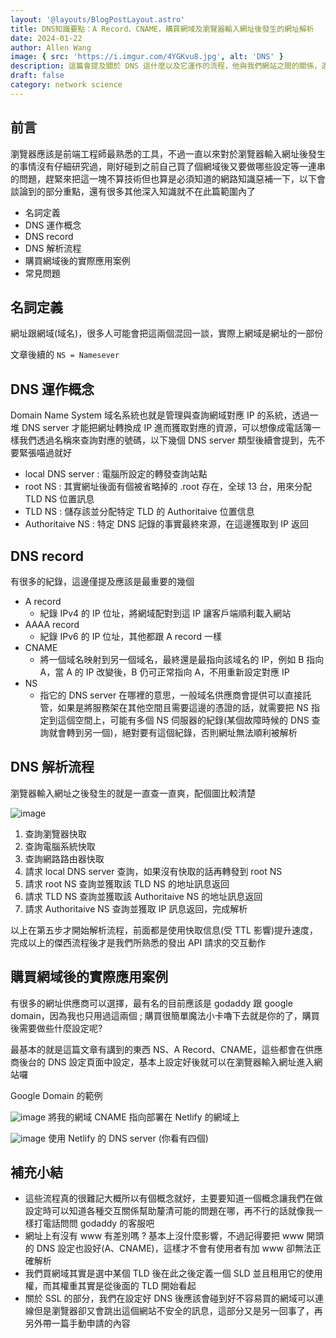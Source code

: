 ```yaml
---
layout: '@layouts/BlogPostLayout.astro'
title: DNS知識要點：A Record、CNAME，購買網域及瀏覽器輸入網址後發生的網址解析
date: 2024-01-22
author: Allen Wang
image: { src: 'https://i.imgur.com/4YGKvu8.jpg', alt: 'DNS' }
description: 這篇會提及關於 DNS 這什麼以及它運作的流程，他與我們網站之間的關係，還有如何去做一些常見之設定
draft: false
category: network science
---
```


## 前言

瀏覽器應該是前端工程師最熟悉的工具，不過一直以來對於瀏覽器輸入網址後發生的事情沒有仔細研究過，剛好碰到之前自己買了個網域後又要做哪些設定等一連串的問題，趕緊來把這一塊不算技術但也算是必須知道的網路知識惡補一下，以下會談論到的部分重點，還有很多其他深入知識就不在此篇範圍內了

- 名詞定義
- DNS 運作概念
- DNS record
- DNS 解析流程
- 購買網域後的實際應用案例
- 常見問題

## 名詞定義

網址跟網域(域名)，很多人可能會把這兩個混回一談，實際上網域是網址的一部份

文章後續的 `NS = Namesever`

## DNS 運作概念

Domain Name System 域名系統也就是管理與查詢網域對應 IP 的系統，透過一堆 DNS server 才能把網址轉換成 IP 進而獲取對應的資源，可以想像成電話簿一樣我們透過名稱來查詢對應的號碼，以下幾個 DNS server 類型後續會提到，先不要緊張喵過就好

- local DNS server : 電腦所設定的轉發查詢站點
- root NS : 其實網址後面有個被省略掉的 .root 存在，全球 13 台，用來分配 TLD NS 位置訊息
- TLD NS : 儲存該並分配特定 TLD 的 Authoritaive 位置信息
- Authoritaive NS : 特定 DNS 記錄的事實最終來源，在這邊獲取到 IP 返回

## DNS record

有很多的紀錄，這邊僅提及應該是最重要的幾個

- A record
  - 紀錄 IPv4 的 IP 位址，將網域配對到這 IP 讓客戶端順利載入網站
- AAAA record
  - 紀錄 IPv6 的 IP 位址，其他都跟 A record 一樣
- CNAME
  - 將一個域名映射到另一個域名，最終還是最指向該域名的 IP，例如 B 指向 A，當 A 的 IP 改變後，B 仍可正常指向 A，不用重新設定對應 IP
- NS
  - 指它的 DNS server 在哪裡的意思，一般域名供應商會提供可以直接託管，如果是將服務架在其他空間且需要這邊的憑證的話，就需要把 NS 指定到這個空間上，可能有多個 NS 伺服器的紀錄(某個故障時候的 DNS 查詢就會轉到另一個)，絕對要有這個紀錄，否則網址無法順利被解析

## DNS 解析流程

瀏覽器輸入網址之後發生的就是一直查一直爽，配個圖比較清楚

![image](https://i.imgur.com/oiREBSI.jpg)

1. 查詢瀏覽器快取
2. 查詢電腦系統快取
3. 查詢網路路由器快取
4. 請求 local DNS server 查詢，如果沒有快取的話再轉發到 root NS
5. 請求 root NS 查詢並獲取該 TLD NS 的地址訊息返回
6. 請求 TLD NS 查詢並獲取該 Authoritaive NS 的地址訊息返回
7. 請求 Authoritaive NS 查詢並獲取 IP 訊息返回，完成解析

以上在第五步才開始解析流程，前面都是使用快取信息(受 TTL 影響)提升速度，完成以上的傑西流程後才是我們所熟悉的發出 API 請求的交互動作

## 購買網域後的實際應用案例

有很多的網址供應商可以選擇，最有名的目前應該是 godaddy 跟 google domain，因為我也只用過這兩個 ; 購買很簡單魔法小卡嚕下去就是你的了，購買後需要做些什麼設定呢?

最基本的就是這篇文章有講到的東西 NS、A Record、CNAME，這些都會在供應商後台的 DNS 設定頁面中設定，基本上設定好後就可以在瀏覽器輸入網址進入網站囉

Google Domain 的範例

![image](https://i.imgur.com/nKsHhK6.png)
將我的網域 CNAME 指向部署在 Netlify 的網域上

![image](https://i.imgur.com/Nzh71uo.png)
使用 Netlify 的 DNS server (你看有四個)

## 補充小結

- 這些流程真的很難記大概所以有個概念就好，主要要知道一個概念讓我們在做設定時可以知道各種交互關係幫助釐清可能的問題在哪，再不行的話就像我一樣打電話問問 godaddy 的客服吧
- 網址上有沒有 www 有差別嗎 ? 基本上沒什麼影響，不過記得要把 www 開頭的 DNS 設定也設好(A、CNAME)，這樣才不會有使用者有加 www 卻無法正確解析
- 我們買網域其實是選中某個 TLD 後在此之後定義一個 SLD 並且租用它的使用權，而其權重其實是從後面的 TLD 開始看起
- 關於 SSL 的部分，我們在設定好 DNS 後應該會碰到好不容易買的網域可以連線但是瀏覽器卻又會跳出這個網站不安全的訊息，這部分又是另一回事了，再另外帶一篇手動申請的內容
